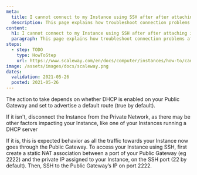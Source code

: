 ```yaml
---
meta:
  title: I cannot connect to my Instance using SSH after after attaching it to a Private Network which has a Public Gateway
  description: This page explains how troubleshoot connection problems after after attaching an Instance to a Private Network which has a Public Gateway
content:
  h1: I cannot connect to my Instance using SSH after after attaching it to a Private Network which has a Public Gateway
  paragraph: This page explains how troubleshoot connection problems after after attaching an Instance to a Private Network which has a Public Gateway
steps:
  - step: TODO
    type: HowToStep
    url: https://www.scaleway.com/en/docs/computer/instances/how-to/cant-connect-to-instance-with-pn-gateway
image: /assets/images/docs/scaleway.png
dates:
  validation: 2021-05-26
  posted: 2021-05-26
---
```


The action to take depends on whether DHCP is enabled on your Public Gateway and set to advertise a default route (true by default).

If it isn't, disconnect the Instance from the Private Network, as there may be other factors impacting your Instance, like one of your Instances running a DHCP server

If it is, this is expected behavior as all the traffic towards your Instance now goes through the Public Gateway. To access your Instance using SSH, first create a static NAT association between a port of your Public Gateway (eg 2222) and the private IP assigned to your Instance, on the SSH port (22 by default). Then, SSH to the Public Gateway’s IP on port 2222.
